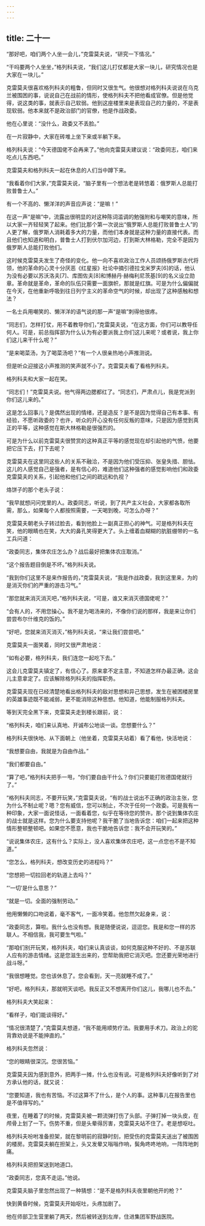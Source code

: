 ```yaml
---
---
---
```

title: 二十一
---



“那好吧，咱们两个人坐一会儿，”克雷莫夫说，“研究一下情况。”

“干吗要两个人坐坐，”格列科夫说，“我们这儿打仗都是大家一块儿，研究情况也是大家在一块儿。”

克雷莫夫很喜欢格列科夫的粗鲁，但同时又很生气。他很想对格列科夫说说在乌克兰被围困的事，说说自己在战前的情形，使格列科夫不把他看成官僚。但是他觉得，说这类的事，就表示自己软弱。他到这座楼里来是表现自己的力量的，不是表现软弱。他本来就不是政治部门的官僚，他是作战政委。

他在心里说：“没什么，政委又不丢脸。”

在一片寂静中，大家在砖堆上坐下来或半躺下来。

格列科夫说：“今天德国佬不会再来了。”他向克雷莫夫建议说：“政委同志，咱们来吃点儿东西吧。”

克雷莫夫和格列科夫一起在休息的人们当中蹲下来。

“我看着你们大家，”克雷莫夫说，“脑子里有一个想法老是转悠着：俄罗斯人总能打败普鲁士人。”

有一个不高的、懒洋洋的声音应声说：“是嘛！”

在这一声“是嘛”中，流露出很明显的对这种陈词滥调的勉强附和与嘲笑的意味，所以大家一齐轻轻笑了起来。他们比那个第一次说出“俄罗斯人总能打败普鲁士人”的人更了解，俄罗斯人消耗着多大的力量，而他们本身就是这种力量的直接代表。而且他们也知道和明白，普鲁士人打到伏尔加河边，打到斯大林格勒，完全不是因为俄罗斯人总能打败他们。

这时候克雷莫夫发生了奇怪的变化。他一向不喜欢政治工作人员颂扬俄罗斯古代将领，他的革命的心灵十分厌恶《红星报》社论中摘引德拉戈米罗夫[6]的话，他认为没有必要以苏沃洛夫[7]、库图佐夫[8]和博赫丹·赫梅利尼茨基[9]的名义设立勋章。革命就是革命，革命的队伍只需要一面旗帜，那就是红旗。可是为什么偏偏就在今天，在他重新呼吸到往日列宁主义的革命空气的时候，却出现了这种感触和想法？

一名士兵用嘲笑的、懒洋洋的语气说的那一声“是嘛”刺得他很疼。

“同志们，怎样打仗，用不着教导你们，”克雷莫夫说，“在这方面，你们可以教导任何人。可是，前总指挥部为什么认为有必要派我上你们这儿来呢？或者说，我上你们这儿来干什么呢？”

“是来喝菜汤，为了喝菜汤吧？”有一个人很亲热地小声推测说。

但是听众迎接这小声推测的笑声就不小了。克雷莫夫看了看格列科夫。

格列科夫和大家一起在笑。

“同志们！”克雷莫夫说。他气得两边腮都红了。“同志们，严肃点儿，我是党派到你们这儿来的。”

这是怎么回事儿？是偶然出现的情绪，还是造反？是不是因为觉得自己有本事、有经验，不愿听政委的？也许，听众的开心没有任何反叛的意味，只是因为感觉到真正的平等，这种感觉在斯大林格勒是很强烈的。

可是为什么以前克雷莫夫很赞赏的这种真正平等的感觉现在却引起他的气愤，他要把它压下去，打下去呢？

克雷莫夫在这里同这些人的关系不融洽，不是因为他们受压抑、张皇失措、胆怯。这儿的人感觉自己是强者，是有信心的，难道他们这种强者的感觉影响他们和政委克雷莫夫的关系，引起他和他们之间的疏远和仇视？

烙饼子的那个老头子说：

“我早就想问问党里的人。政委同志，听说，到了共产主义社会，大家都各取所需，那么，如果每个人都按照需要，一天喝到晚，可怎么办呀？”

克雷莫夫朝老头子转过脸去，看到他脸上一副真正担心的神气。可是格列科夫在笑，他的眼睛也在笑，大大的鼻孔笑得更大了。头上缠着血糊糊的肮脏绷带的一名工兵问道：

“政委同志，集体农庄怎么办？战后最好把集体农庄取消。”

“这个报告题目倒是不坏。”格列科夫说。

“我到你们这里不是来作报告的，”克雷莫夫说，“我是作战政委，我到这里来，为的是消灭你们的严重的游击习气。”

“那您就来消灭消灭吧，”格列科夫说，“可是，谁又来消灭德国佬呢？”

“会有人的，不用您操心。我不是为喝汤来的，不像你们说的那样，我是来让你们尝尝布尔什维克的饭的。”

“好吧，您就来消灭消灭，”格列科夫说，“来让我们尝尝吧。”

克雷莫夫一面笑着，同时又很严肃地说：

“如有必要，格列科夫，我们连您一起吃下去。”

这会儿克雷莫夫镇定了，有信心了。原来拿不定主意，不知道怎样办最正确，这会儿主意拿定了。应该解除格列科夫的指挥职务。

克雷莫夫现在已经清楚地看出格列科夫的敌对思想和异己思想，发生在被困楼房里的英雄事迹既不能减弱，更不能消除这种思想。他知道，他能制服格列科夫。

等到天完全黑下来，克雷莫夫走到楼长跟前，说：

“格列科夫，咱们来认真地、开诚布公地谈一谈。您想要什么？”

格列科夫很快地、从下面朝上（他坐着，克雷莫夫站着）看了看他，快活地说：

“我想要自由，我就是为自由作战。”

“我们都要自由。”

“算了吧，”格列科夫把手一甩，“你们要自由干什么？你们只要能打败德国佬就行了。”

“格列科夫同志，不要开玩笑，”克雷莫夫说，“有的战士说出不正确的政治主张，您为什么不制止呢？嗯？您有威信，您可以制止，不次于任何一个政委。可是我有一种印象，大家一面说怪话，一面看着您，似乎在等待您的赞许。那个说到集体农庄的战士就是这样。您为什么要支持他呢？我干脆了当地告诉您：咱们一起来把这种情形整顿整顿吧。如果您不愿意，我也干脆地告诉您：我不会开玩笑的。”

“说说集体农庄，这有什么？实际上，没人喜欢集体农庄吧，这一点您也不是不知道。”

“您怎么，格列科夫，想改变历史的进程吗？”

“您想把一切拉回老的轨道上去吗？”

“‘一切’是什么意思？”

“就是一切。全面的强制劳动。”

他用懒懒的口吻说着，毫不客气，一面冷笑着。他忽然欠起身来，说：

“政委同志，算啦。我什么也没有想。我是随便说说，逗逗您。我是和您一样的苏联人。不相信我，我可要生气啦。”

“那咱们别开玩笑，格列科夫，咱们来认真谈谈，如何克服这种不好的、不是苏联人应有的游击情绪。这是您滋生出来的，您帮助我把它消灭吧。您还要光荣地进行战斗呀。”

“我很想睡觉。您也该休息了。您会看到，天一亮就睡不成了。”

“好吧，格列科夫，那就明天谈吧。我反正又不想离开你们这儿，我哪儿也不去。”

格列科夫大笑起来：

“看样子，咱们能谈得好。”

“情况很清楚了，”克雷莫夫想道，“我不能用顺势疗法。我要用手术刀。政治上的驼背靠劝说是不能抻直的。”

格列科夫忽然说：

“您的眼睛很深沉。您很苦恼。”

克雷莫夫因为感到意外，把两手一摊，什么也没有说。可是格列科夫好像听到了对方承认他的话，就又说：

“您要知道，我也有苦恼。不过这算不了什么，是个人的事。这种事儿在报告里也是不值得写的。”

夜里，在睡着了的时候，克雷莫夫被一颗流弹打伤了头部。子弹打掉一块头皮，在颅骨上划了一下。伤势不重，但是头晕得厉害，克雷莫夫站不住了。老是想呕吐。

格列科夫吩咐准备担架，就在黎明前的寂静时刻，把受伤的克雷莫夫送出了被围困的楼房。克雷莫夫躺在担架上，头又发晕又嗡嗡作响，鬓角咚咚地响，一阵阵地刺痛。

格列科夫把担架送到地道口。

“政委同志，您真不走运。”他说。

克雷莫夫脑子里忽然出现了一种猜想：“是不是格列科夫夜里朝他开的枪？”

快到黄昏时候，克雷莫夫开始呕吐，头疼加剧了。

他在师部卫生营里躺了两天，然后被转送到左岸，住进集团军野战医院。